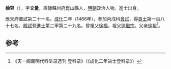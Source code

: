 '''徐容'''（{{bd|1436年||？}}），字'''文量'''，直隸蘇州府崑山縣人，[[明朝|明朝]]政治人物。進士出身。

應天府鄉試第二十一名。[[成化|成化]]二年（1466年），參加丙戌科[[會試|會試]]，得[[貢士|貢士]]第一百八十七名。[[殿試|殿試]]登[[進士|進士]]第二甲第二十九名。曾祖父[[徐福|徐福]]。祖父[[徐繼宗|徐繼宗]]。父亲[[徐裕|徐裕]]<ref>《天一阁藏明代科举录选刊·登科录》（《成化二年进士登科录》）</ref>。

==参考==
{{reflist}}
{{明朝人物小作品}}
{{成化二年丙戌科殿試金榜}}